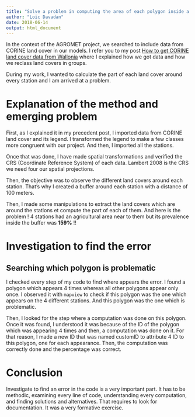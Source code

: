 ```yaml
---
title: "Solve a problem in computing the area of each polygon inside a buffer"
author: "Loïc Davadan"
date: 2018-06-14
output: html_document
---
```


In the context of the AGROMET project, we searched to include data from CORINE land cover in our models. I refer you to my post [How to get CORINE land cover data from Wallonia](https://ldavadan.github.io/post/) where I explained how we got data and how we reclass land covers in groups.

During my work, I wanted to calculate the part of each land cover around every station and I am arrived at a problem.

# Explanation of the method and emerging problem

First, as I explained it in my precedent post, I imported data from CORINE land cover and its legend. I transformed the legend to make a few classes more congruent with our project. And then, I imported all the stations.

Once that was done, I have made spatial transformations and verified the CRS (Coordinate Reference System) of each data. Lambert 2008 is the CRS we need four our spatial projections.

Then, the objective was to observe the different land covers around each station. That's why I created a buffer around each station with a distance of 100 meters.

Then, I made some manipulations to extract the land covers which are around the stations et compute the part of each of them. And here is the problem ! 4 stations had an agricultural area near to them but its prevalence inside the buffer was __159%__ !!

# Investigation to find the error

## Searching which polygon is problematic

I checked every step of my code to find where appears the error. I found a polygon which appears 4 times whereas all other polygons appear only once. I observed it with `mapview` to check if this polygon was the one which appears on the 4 different stations. And this polygon was the one which is problematic.

Then, I looked for the step where a computation was done on this polygon. Once it was found, I understood it was because of the ID of the polygon which was appearing 4 times and then, a computation was done on it. For that reason, I made a new ID that was named customID to attribute 4 ID to this polygon, one for each appearance. Then, the computation was correctly done and the percentage was correct.


# Conclusion

Investigate to find an error in the code is a very important part. It has to be methodic, examining every line of code, understanding every computation, and finding solutions and alternatives. That requires to look for documentation. It was a very formative exercise.




